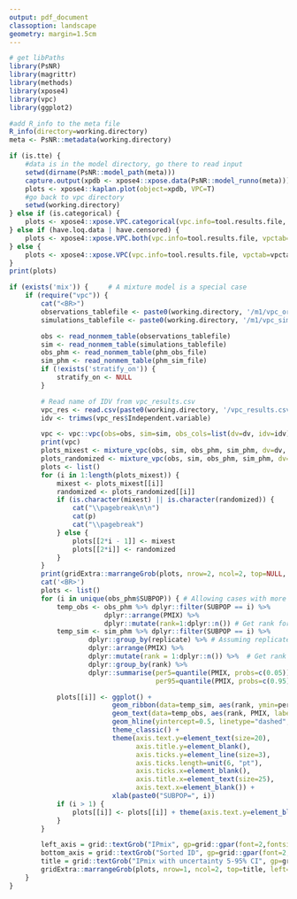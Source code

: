 ```yaml
---
output: pdf_document
classoption: landscape
geometry: margin=1.5cm
---
```


```r
# get libPaths
library(PsNR)
library(magrittr)
library(methods)
library(xpose4)
library(vpc)
library(ggplot2)

#add R_info to the meta file
R_info(directory=working.directory)
meta <- PsNR::metadata(working.directory)
```

```r

if (is.tte) {
    #data is in the model directory, go there to read input
    setwd(dirname(PsNR::model_path(meta)))
    capture.output(xpdb <- xpose4::xpose.data(PsNR::model_runno(meta)))
    plots <- xpose4::kaplan.plot(object=xpdb, VPC=T)
    #go back to vpc directory 
    setwd(working.directory)
} else if (is.categorical) { 
    plots <- xpose4::xpose.VPC.categorical(vpc.info=tool.results.file, vpctab=vpctab)
} else if (have.loq.data | have.censored) {
    plots <- xpose4::xpose.VPC.both(vpc.info=tool.results.file, vpctab=vpctab)
} else {
    plots <- xpose4::xpose.VPC(vpc.info=tool.results.file, vpctab=vpctab)
}
print(plots) 
```

```r
if (exists('mix')) {     # A mixture model is a special case
    if (require("vpc")) {
        cat("<BR>")
        observations_tablefile <- paste0(working.directory, '/m1/vpc_original.npctab.dta')
        simulations_tablefile <- paste0(working.directory, '/m1/vpc_simulation.1.npctab.dta')

        obs <- read_nonmem_table(observations_tablefile)
        sim <- read_nonmem_table(simulations_tablefile)
        obs_phm <- read_nonmem_table(phm_obs_file)
        sim_phm <- read_nonmem_table(phm_sim_file)
        if (!exists('stratify_on')) {
            stratify_on <- NULL
        }

        # Read name of IDV from vpc_results.csv
        vpc_res <- read.csv(paste0(working.directory, '/vpc_results.csv'), skip=1, nrows=1, stringsAsFactors=FALSE)
        idv <- trimws(vpc_res$Independent.variable)

        vpc <- vpc::vpc(obs=obs, sim=sim, obs_cols=list(dv=dv, idv=idv), sim_cols=list(dv=dv, idv=idv), stratify=stratify_on, bins=bin_boundaries)
        print(vpc)
        plots_mixest <- mixture_vpc(obs, sim, obs_phm, sim_phm, dv=dv, idv=idv, bins=bin_boundaries, stratify_on=stratify_on)
        plots_randomized <- mixture_vpc(obs, sim, obs_phm, sim_phm, dv=dv, idv=idv, bins=bin_boundaries, stratify_on=stratify_on, randomize=TRUE)
        plots <- list()
        for (i in 1:length(plots_mixest)) {
            mixest <- plots_mixest[[i]]
            randomized <- plots_randomized[[i]]
            if (is.character(mixest) || is.character(randomized)) {     # An error message instead of plot
                cat("\\pagebreak\n\n")
                cat(p)
                cat("\\pagebreak")
            } else {
                plots[[2*i - 1]] <- mixest
                plots[[2*i]] <- randomized
            }
        }
        print(gridExtra::marrangeGrob(plots, nrow=2, ncol=2, top=NULL, padding=0))
        cat('<BR>')
        plots <- list()
        for (i in unique(obs_phm$SUBPOP)) { # Allowing cases with more than 2 mixtures
            temp_obs <- obs_phm %>% dplyr::filter(SUBPOP == i) %>% 
                        dplyr::arrange(PMIX) %>% 
                        dplyr::mutate(rank=1:dplyr::n()) # Get rank for the plot
            temp_sim <- sim_phm %>% dplyr::filter(SUBPOP == i) %>% 
                    dplyr::group_by(replicate) %>% # Assuming replicate is the simulation number
                    dplyr::arrange(PMIX) %>% 
                    dplyr::mutate(rank = 1:dplyr::n()) %>%  # Get rank for the plot by simulation
                    dplyr::group_by(rank) %>% 
                    dplyr::summarise(per5=quantile(PMIX, probs=c(0.05)), 
                                     per95=quantile(PMIX, probs=c(0.95))) # Get percentiles among simulations

            plots[[i]] <- ggplot() + 
                          geom_ribbon(data=temp_sim, aes(rank, ymin=per5, ymax=per95), alpha=0.2) +
                          geom_text(data=temp_obs, aes(rank, PMIX, label=SUBJECT_NO), size=8) +
                          geom_hline(yintercept=0.5, linetype="dashed", size=2) +
                          theme_classic() +
                          theme(axis.text.y=element_text(size=20),
                                axis.title.y=element_blank(),
                                axis.ticks.y=element_line(size=3),
                                axis.ticks.length=unit(6, "pt"),
                                axis.ticks.x=element_blank(),
                                axis.title.x=element_text(size=25),
                                axis.text.x=element_blank()) +
                          xlab(paste0("SUBPOP=", i))
            if (i > 1) {
                plots[[i]] <- plots[[i]] + theme(axis.text.y=element_blank(), axis.ticks.y=element_blank())
            }
        }

        left_axis = grid::textGrob("IPmix", gp=grid::gpar(font=2,fontsize=25), rot=90)
        bottom_axis = grid::textGrob("Sorted ID", gp=grid::gpar(font=2,fontsize=25))
        title = grid::textGrob("IPmix with uncertainty 5-95% CI", gp=grid::gpar(font=2,fontsize=35))
        gridExtra::marrangeGrob(plots, nrow=1, ncol=2, top=title, left=left_axis, bottom=bottom_axis)
    }
}
```
